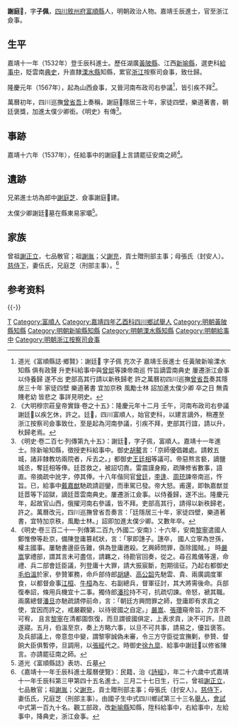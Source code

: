 {{明清人物信息框
| 姓名 = 謝庭𦶜
| 原名 =
| 圖片名稱= 
| 圖片大小 =
| 圖片說明 = 
| 最高職務 = 浙江按察使僉事
| 國家 = 大明 
| 爵位 =
| 籍貫 = [[四川省|四川省]][[敘州府|敘州府]][[富順縣|富順縣]]
| 族裔 = 
| 旗籍 = 
| 字號 = 字子佩
| 諡號 =
| 出生日期 = 正德二年（1507年）三月二十七日
| 出生地點 =
| 逝世日期 = 萬曆年間
| 逝世地點 =
| 墓葬 = 富順縣東易家壩
| 配偶 = 伍氏
| 親屬 = （兄）[[謝庭芝|謝庭芝]]
| 出身 =
* 嘉靖十一年壬辰科同進士出身
| 經歷 =
| 著作 =  
}}
'''謝庭𦶜'''{{BD|1507年||？年||}}，字'''子佩'''，[[四川|四川]][[敘州府|敘州府]][[富順縣|富順縣]]人，明朝政治人物。嘉靖壬辰進士，官至浙江僉事。

== 生平 ==
嘉靖十一年（1532年）登壬辰科進士。歷任湖廣[[黃陂縣|黃陂縣]]、江西[[新喻縣|新喻縣]]，選吏科[[給事中|給事中]]，貶雲南[[典史|典史]]，升直隸[[溧水縣|溧水縣]]知縣，累官[[浙江|浙江]]按察司僉事，致仕歸。

隆慶元年（1567年），起為山西僉事，又晉河南布政司右參議<ref>道光《富順縣誌·鄉賢》：謝廷𦶜 字子佩 充次子 嘉靖壬辰進士 任黃陂新喻溧水知縣 俱有政聲 升吏科給事中與[[曾烶|曾烶]]等諫帝南巡 忤旨謫雲南典史 屢遷浙江僉事 以侍養歸 遂不出 吏部高其行請以新秩歸老 許之萬曆初四川巡撫[[曾省吾|曾省吾]]奏其隱居三十年 家徒四壁 樂道著書 宜加京秩 風勵士林 詔加進太僕少卿 卒之日 無貴賤老幼 皆悲之 事詳見明史。</ref>，皆引疾不拜<ref>《大明穆宗莊皇帝實錄·卷之十五》：隆慶元年十二月 壬午，河南布政司右參議謝廷𦶜以疾乞休，許之。廷𦶜，四川富順人，始官吏科，以建言謫外，稍遷至浙江按察司僉事致仕，至是起為河南參議，引疾不拜，吏部其行誼，請以升，秋歸老焉。</ref>。

萬曆初年，四川巡撫[[曾省吾|曾省吾]]上奏稱，謝庭𦶜隱居三十年，家徒四壁，樂道著書，朝廷褒獎，加進太僕少卿銜。《明史》有傳<ref name="zhuan">《明史·卷二百七·列傳第九十五》：謝廷𦶜，字子佩，富順人。嘉靖十一年進士。除新喻知縣，徵授吏科給事中。御史[[胡鰲|胡鰲]]言：「京師優倡雜處。請敕五城，諸非隸教坊兩院者，斥去之。」都御史[[王廷相|王廷相]]等議可。帝惡熬言褻，謫鹽城丞，奪廷相等俸。廷茝救之，被詔切責。雷震謹身殿，疏陳修省數事，語直。帝摘疏中訛字，停其俸。十八年偕同官[[曾廷|曾廷]]，[[李逢|李逢]]、[[周珫|周珫]]諫帝南巡，忤旨。已，給事中[[戴嘉猷|戴嘉猷]]馳疏請迴鑾，而車駕已發。帝大怒。甫還，即執嘉猷並廷茝等下詔獄，謫廷茝雲南典史。屢遷浙江僉事。以侍養歸，遂不出。隆慶元年，起故官山西，俄擢河南右參議，皆不拜。吏部高其行，請得以新秩歸老，許之。萬曆改元，四川巡撫曾省吾奏言：「廷隱居三十年，家徒四壁，樂道著書，宜特加京秩，風勵士林。」詔即加進太僕少卿。又數年卒。</ref>。

==事跡==
嘉靖十六年（1537年），任給事中的謝庭𦶜上言請罷征安南之師<ref>《明史·卷三百二十一·列傳第二百九·外國二·安南》：十六年，安南[[黎寧|黎寧]]遣國人鄭惟僚等赴京，備陳登庸篡弒狀，言：「寧即譓子。譓卒， 國人立寧為世孫，權主國事。屢馳書邊臣告難，俱為登庸邀殺。乞興師問罪，亟除國賊。」 時[[嚴嵩|嚴嵩]]掌禮部，謂其言未可盡信，請羈之，待勘官回奏，從之。尋召鳳儀等還，命禮、兵二部會廷臣議，列登庸十大罪，請大振宸斷，剋期徂征。乃起右都御史[[毛伯溫|毛伯溫]]於家，參贊軍務，命戶部侍郎[[胡璉|胡璉]]、[[高公韶|高公韶]]先馳雲、貴、兩廣調度軍食，以都督僉事[[江桓|江桓]]、[[牛桓|牛桓]]為左、右副總兵，督軍征討，其大將需後命。兵部復奉詔，條用兵機宜十二事。獨侍郎[[潘珍|潘珍]]持不可，抗疏切諫。帝怒，褫其職。兩廣總督[[潘旦|潘旦]]亦馳疏請停前命，言：「朝廷方興問罪之師，登庸即有求貢之使，宜因而許之，戒嚴觀變，以待彼國之自定。」[[嚴嵩|嚴嵩]]、[[張瓚|張瓚]]窺帝旨，力言不可宥， 且言[[黎寧|黎寧]]在清都圖恢復，而旦謂彼國俱定，上表求貢，決不可許。旦疏遂寢。五月，伯溫至京，奏上方略六事，以旦不可共事，請易之，優旨褒答。及兵部議上，帝意忽中變，謂黎寧誠偽未審，令三方守臣從宜撫剿，參贊、督餉大臣俱暫停，旦調用，以[[張經|張經]]代之。時御史[[徐九皐|徐九皐]]、給事中謝廷𦶜以修省陳言。亦請罷征南之師。</ref>。

==遺跡==
兄弟進士坊為郎中[[謝庭芝|謝庭芝]]、僉事謝庭𦶜建。

太僕少卿謝廷𦶜墓在縣東易家壩<ref>道光《富順縣誌》表坊、丘墓</ref>。

==家族==
曾祖[[謝正立|謝正立]]，七品散官；祖[[謝胤|謝胤]]；父[[謝充|謝充]]，貢士贈刑部主事；母張氏（封安人）。[[慈侍下|慈侍下]]，妻伍氏，兄庭芝（刑部主事）。<ref>《嘉靖十一年壬辰科進士履曆便覽》：民籍，治《[[詩經|詩經]]》，年二十六歲中式嘉靖十一年壬辰科第三甲第四十五名進士。三月二十七日生，行二，曾祖[[謝正立|謝正立]]，七品散官；祖[[謝胤|謝胤]]；父[[謝充|謝充]]，貢士贈刑部主事；母張氏（封安人）。[[慈侍下|慈侍下]]，妻伍氏，兄庭芝（刑部主事）。由國子生中式四川鄉試第三十三名[[舉人|舉人]]，[[會試|會試]]中式第一百九十名。觀工部政，改[[新喻縣|新喻縣]]知縣，陞科給事中，右給事中，左給事中，降典史，浙江僉事。</ref>

== 参考资料 ==
{{reflist}}

{{-}}
{{start box}}
{{s-off}}
{{succession box|[[陳光華|陳光華]]|[[陳公陞|陳公陞]]|[[明朝|明朝]][[南直隸|直隸]][[溧水縣|溧水縣]][[知縣|知縣]]|<small>嘉靖二十年（1541年）上任</small>}}
{{end box}}

{{嘉靖十一年壬辰科殿试金榜}}

{{Authority control}}
{{DEFAULTSORT:Xie謝}}
[[Category:謝姓|T]]
[[Category:富順人|Category:富順人]]
[[Category:嘉靖四年乙酉科四川鄉試舉人|Category:嘉靖四年乙酉科四川鄉試舉人]]
[[Category:明朝黃陂縣知縣|Category:明朝黃陂縣知縣]]
[[Category:明朝新喻縣知縣|Category:明朝新喻縣知縣]]
[[Category:明朝溧水縣知縣|Category:明朝溧水縣知縣]]
[[Category:明朝給事中|Category:明朝給事中]]
[[Category:明朝浙江按察司僉事|Category:明朝浙江按察司僉事]]